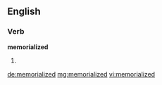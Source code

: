 ==English==

===Verb===
'''memorialized'''

# {{US}} {{past of|[[memorialize]]}}

[[de:memorialized]]
[[mg:memorialized]]
[[vi:memorialized]]